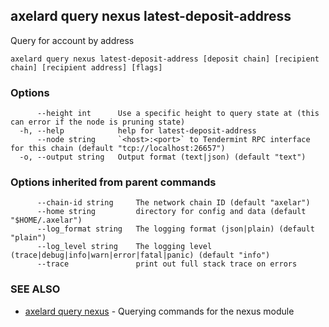 ## axelard query nexus latest-deposit-address

Query for account by address

```
axelard query nexus latest-deposit-address [deposit chain] [recipient chain] [recipient address] [flags]
```

### Options

```
      --height int      Use a specific height to query state at (this can error if the node is pruning state)
  -h, --help            help for latest-deposit-address
      --node string     `<host>:<port>` to Tendermint RPC interface for this chain (default "tcp://localhost:26657")
  -o, --output string   Output format (text|json) (default "text")
```

### Options inherited from parent commands

```
      --chain-id string     The network chain ID (default "axelar")
      --home string         directory for config and data (default "$HOME/.axelar")
      --log_format string   The logging format (json|plain) (default "plain")
      --log_level string    The logging level (trace|debug|info|warn|error|fatal|panic) (default "info")
      --trace               print out full stack trace on errors
```

### SEE ALSO

- [axelard query nexus](/cli-docs/v0_32_0/axelard_query_nexus) - Querying commands for the nexus module
